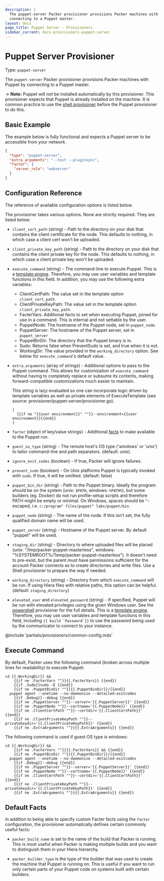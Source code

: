 ```yaml
---
description: |
  The puppet-server Packer provisioner provisions Packer machines with Puppet by
  connecting to a Puppet master.
layout: docs
page_title: Puppet Server - Provisioners
sidebar_current: docs-provisioners-puppet-server
---
```


# Puppet Server Provisioner

Type: `puppet-server`

The `puppet-server` Packer provisioner provisions Packer machines with Puppet
by connecting to a Puppet master.

-&gt; **Note:** Puppet will _not_ be installed automatically by this
provisioner. This provisioner expects that Puppet is already installed on the
machine. It is common practice to use the [shell
provisioner](/docs/provisioners/shell.html) before the Puppet provisioner to do
this.

## Basic Example

The example below is fully functional and expects a Puppet server to be
accessible from your network.

```json
{
  "type": "puppet-server",
  "extra_arguments": "--test --pluginsync",
  "facter": {
    "server_role": "webserver"
  }
}
```

## Configuration Reference

The reference of available configuration options is listed below.

The provisioner takes various options. None are strictly required. They are
listed below:

- `client_cert_path` (string) - Path to the directory on your disk that
  contains the client certificate for the node. This defaults to nothing, in
  which case a client cert won't be uploaded.

- `client_private_key_path` (string) - Path to the directory on your disk
  that contains the client private key for the node. This defaults to
  nothing, in which case a client private key won't be uploaded.

- `execute_command` (string) - The command-line to execute Puppet. This is a
  [template engine](/docs/templates/engine.html). Therefore, you
  may use user variables and template functions in this field. In addition,
  you may use the following extra variables:
  - ClientCertPath: The value set in the template option
    `client_cert_path`.
  - ClientPrivateKeyPath: The value set in the template option
    `client_private_key_path`.
  - FacterVars: Additional facts to set when executing Puppet, joined for
    use in a command. This is internal and not settable by the user.
  - PuppetNode: The hostname of the Puppet node, set in `puppet_node`.
  - PuppetServer: The hostname of the Puppet server, set in `puppet_server`
  - PuppetBinDir: The directory that the Puppet binary is in.
  - Sudo: Returns false when PreventSudo is set, and true when it is not.
  - WorkingDir: The value provided in the `working_directory` option.
    See below for `execute_command`'s default value.

* `extra_arguments` (array of strings) - Additional options to pass to the
  Puppet command. This allows for customization of `execute_command` without
  having to completely replace or subsume its contents, making
  forward-compatible customizations much easier to maintain.

  This string is lazy-evaluated so one can incorporate logic driven by
  template variables as well as private elements of ExecuteTemplate (see
  source: provisioner/puppet-server/provisioner.go).

      [
        {{if ne "{{user environment}}" ""}}--environment={{user environment}}{{end}}
      ]

* `facter` (object of key/value strings) - Additional
  [facts](https://puppetlabs.com/facter) to make available to the Puppet run.

* `guest_os_type` (string) - The remote host's OS type ('windows' or 'unix')
  to tailor command-line and path separators. (default: unix).

* `ignore_exit_codes` (boolean) - If true, Packer will ignore failures.

* `prevent_sudo` (boolean) - On Unix platforms Puppet is typically invoked
  with `sudo`. If true, it will be omitted. (default: false)

* `puppet_bin_dir` (string) - Path to the Puppet binary. Ideally the program
  should be on the system (unix: `$PATH`, windows: `%PATH%`), but some
  builders (eg. Docker) do not run profile-setup scripts and therefore PATH
  might be empty or minimal. On Windows, spaces should be `^`-escaped, i.e.
  `c:/program^ files/puppet^ labs/puppet/bin`.

* `puppet_node` (string) - The name of the node. If this isn't set, the fully
  qualified domain name will be used.

* `puppet_server` (string) - Hostname of the Puppet server. By default
  "puppet" will be used.

* `staging_dir` (string) - Directory to where uploaded files will be placed
  (unix: "/tmp/packer-puppet-masterless", windows:
  "%SYSTEMROOT%/Temp/packer-puppet-masterless"). It doesn't need to
  pre-exist, but the parent must have permissions sufficient for the account
  Packer connects as to create directories and write files. Use a Shell
  provisioner to prepare the way if needed.

* `working_directory` (string) - Directory from which `execute_command` will
  be run. If using Hiera files with relative paths, this option can be
  helpful. (default: `staging_directory`)

* `elevated_user` and `elevated_password` (string) - If specified, Puppet
  will be run with elevated privileges using the given Windows user. See the
  [powershell](/docs/provisioners/powershell.html) provisioner for the full
  details. This is a [template engine](/docs/templates/engine.html).
  Therefore, you may use user variables and template functions in this
  field, including `` {{ build `Password`}} `` to use the password being used
  by the communicator to connect to your instance.

@include 'partials/provisioners/common-config.mdx'

## Execute Command

By default, Packer uses the following command (broken across multiple lines for
readability) to execute Puppet:

    cd {{.WorkingDir}} &&
        {{if ne .FacterVars ""}}{{.FacterVars}} {{end}}
        {{if .Sudo}}sudo -E {{end}}
        {{if ne .PuppetBinDir ""}}{{.PuppetBinDir}}/{{end}}
      puppet agent --onetime --no-daemonize --detailed-exitcodes
        {{if .Debug}}--debug {{end}}
        {{if ne .PuppetServer ""}}--server='{{.PuppetServer}}' {{end}}
        {{if ne .PuppetNode ""}}--certname='{{.PuppetNode}}' {{end}}
        {{if ne .ClientCertPath ""}}--certdir='{{.ClientCertPath}}' {{end}}
        {{if ne .ClientPrivateKeyPath ""}}--privatekeydir='{{.ClientPrivateKeyPath}}' {{end}}
        {{if ne .ExtraArguments ""}}{{.ExtraArguments}} {{end}}

The following command is used if guest OS type is windows:

    cd {{.WorkingDir}} &&
        {{if ne .FacterVars ""}}{{.FacterVars}} && {{end}}
        {{if ne .PuppetBinDir ""}}{{.PuppetBinDir}}/{{end}}
      puppet agent --onetime --no-daemonize --detailed-exitcodes
        {{if .Debug}}--debug {{end}}
        {{if ne .PuppetServer ""}}--server='{{.PuppetServer}}' {{end}}
        {{if ne .PuppetNode ""}}--certname='{{.PuppetNode}}' {{end}}
        {{if ne .ClientCertPath ""}}--certdir='{{.ClientCertPath}}' {{end}}
        {{if ne .ClientPrivateKeyPath ""}}--privatekeydir='{{.ClientPrivateKeyPath}}' {{end}}
        {{if ne .ExtraArguments ""}}{{.ExtraArguments}} {{end}}

## Default Facts

In addition to being able to specify custom Facter facts using the `facter`
configuration, the provisioner automatically defines certain commonly useful
facts:

- `packer_build_name` is set to the name of the build that Packer is running.
  This is most useful when Packer is making multiple builds and you want to
  distinguish them in your Hiera hierarchy.

- `packer_builder_type` is the type of the builder that was used to create
  the machine that Puppet is running on. This is useful if you want to run
  only certain parts of your Puppet code on systems built with certain
  builders.
